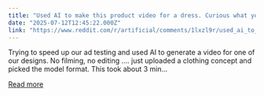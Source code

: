 ```yaml
---
title: "Used AI to make this product video for a dress. Curious what you think."
date: "2025-07-12T12:45:22.000Z"
link: "https://www.reddit.com/r/artificial/comments/1lxzl9r/used_ai_to_make_this_product_video_for_a_dress/"
---
```


Trying to speed up our ad testing and used AI to generate a video for one of our designs. No filming, no editing …. just uploaded a clothing concept and picked the model format.
 This took about 3 min...

[Read more](https://www.reddit.com/r/artificial/comments/1lxzl9r/used_ai_to_make_this_product_video_for_a_dress/)
